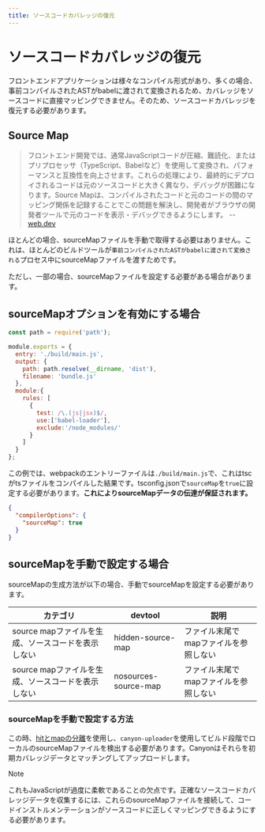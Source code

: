 ```yaml
---
title: ソースコードカバレッジの復元
---
```


# ソースコードカバレッジの復元

フロントエンドアプリケーションは様々なコンパイル形式があり、多くの場合、事前コンパイルされたASTがbabelに渡されて変換されるため、カバレッジをソースコードに直接マッピングできません。そのため、ソースコードカバレッジを復元する必要があります。

## Source Map

>
> フロントエンド開発では、通常JavaScriptコードが圧縮、難読化、またはプリプロセッサ（TypeScript、Babelなど）を使用して変換され、パフォーマンスと互換性を向上させます。これらの処理により、最終的にデプロイされるコードは元のソースコードと大きく異なり、デバッグが困難になります。Source Mapは、コンパイルされたコードと元のコードの間のマッピング関係を記録することでこの問題を解決し、開発者がブラウザの開発者ツールで元のコードを表示・デバッグできるようにします。 -- [web.dev](https://web.dev/articles/source-maps)

ほとんどの場合、sourceMapファイルを手動で取得する必要はありません。これは、ほとんどのビルドツールが`事前コンパイルされたASTがbabelに渡されて変換される`プロセス中にsourceMapファイルを渡すためです。

ただし、一部の場合、sourceMapファイルを設定する必要がある場合があります。

## sourceMapオプションを有効にする場合

```js filename="webpack.config.js" {4}
const path = require('path');

module.exports = {
  entry: './build/main.js',
  output: {
    path: path.resolve(__dirname, 'dist'),
    filename: 'bundle.js'
  },
  module:{
    rules: [
      {
        test: /\.(js|jsx)$/,
        use:['babel-loader'],
        exclude:'/node_modules/'
      }
    ]
  }
};
```

この例では、webpackのエントリーファイルは`./build/main.js`で、これはtscがtsファイルをコンパイルした結果です。tsconfig.jsonで`sourceMap`を`true`に設定する必要があります。__これによりsourceMapデータの伝達が保証されます。__

```json filename="tsconfig.json" {3}
{
  "compilerOptions": {
    "sourceMap": true
  }
}
```

## sourceMapを手動で設定する場合

sourceMapの生成方法が以下の場合、手動でsourceMapを設定する必要があります。

| カテゴリ              | devtool                       |  説明                                    |
|-------------------|-------------------------------|-----------------------------------------|
| source mapファイルを生成、ソースコードを表示しない   | hidden-source-map             |  ファイル末尾でmapファイルを参照しない                 |
| source mapファイルを生成、ソースコードを表示しない   | nosources-source-map           | ファイル末尾でmapファイルを参照しない                 |

### sourceMapを手動で設定する方法

この時、[hitとmapの分離](/docs/core-concepts/separate-hit-and-map)を使用し、`canyon-uploader`を使用してビルド段階でローカルのsourceMapファイルを検出する必要があります。Canyonはそれらを初期カバレッジデータとマッチングしてアップロードします。

> [!NOTE]
>
> これもJavaScriptが過度に柔軟であることの欠点です。正確なソースコードカバレッジデータを収集するには、これらのsourceMapファイルを接続して、コードインストルメンテーションがソースコードに正しくマッピングできるようにする必要があります。 